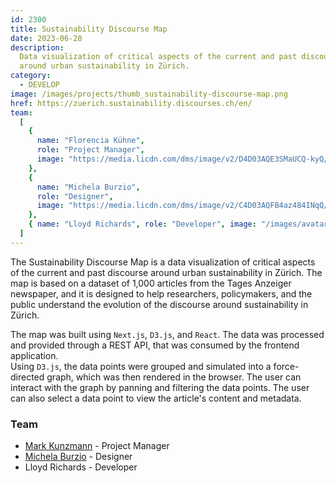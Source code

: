 ```yaml
---
id: 2300
title: Sustainability Discourse Map
date: 2023-06-28
description:
  Data visualization of critical aspects of the current and past discourse
  around urban sustainability in Zürich.
category:
  - DEVELOP
image: /images/projects/thumb_sustainability-discourse-map.png
href: https://zuerich.sustainability.discourses.ch/en/
team:
  [
    {
      name: "Florencia Kühne",
      role: "Project Manager",
      image: "https://media.licdn.com/dms/image/v2/D4D03AQE3SMaUCQ-kyQ/profile-displayphoto-shrink_400_400/profile-displayphoto-shrink_400_400/0/1722951561697?e=1741824000&v=beta&t=OGAtXoY_Wq7zlhLVyNmTpkE8oHAilIAXYlIjakj-Feg",
    },
    {
      name: "Michela Burzio",
      role: "Designer",
      image: "https://media.licdn.com/dms/image/v2/C4D03AQFB4az484INqQ/profile-displayphoto-shrink_400_400/profile-displayphoto-shrink_400_400/0/1609941192272?e=1741824000&v=beta&t=78rIUhCOGgOVeJZ6kAIZ9liPSK6GEwb-e1EgAHaYfzY",
    },
    { name: "Lloyd Richards", role: "Developer", image: "/images/avatar.png" },
  ]
---
```


The Sustainability Discourse Map is a data visualization of critical aspects of
the current and past discourse around urban sustainability in Zürich. The map is
based on a dataset of 1,000 articles from the Tages Anzeiger newspaper, and it
is designed to help researchers, policymakers, and the public understand the
evolution of the discourse around sustainability in Zürich.

The map was built using `Next.js`, `D3.js`, and `React`. The data was processed
and provided through a REST API, that was consumed by the frontend
application.  
Using `D3.js`, the data points were grouped and simulated into a force-directed
graph, which was then rendered in the browser. The user can interact with the
graph by panning and filtering the data points. The user can also select a data
point to view the article's content and metadata.

### Team

- [Mark Kunzmann](https://www.linkedin.com/in/mkunzmann/) - Project Manager
- [Michela Burzio](https://www.linkedin.com/in/michelaburzio/) - Designer
- Lloyd Richards - Developer
